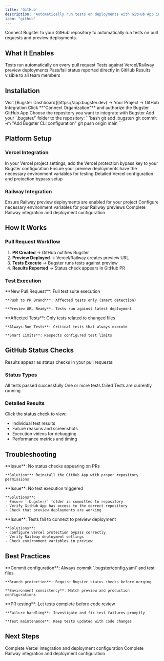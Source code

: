 ```yaml
---
title: 'GitHub'
description: 'Automatically run tests on deployments with GitHub App integration'
icon: "github"
---
```



Connect Bugster to your GitHub repository to automatically run tests on pull requests and preview deployments.

## What It Enables

<CardGroup cols={2}>
  <Card title="Automated Testing" icon="robot">
    Tests run automatically on every pull request
  </Card>
  <Card title="Preview Testing" icon="eye">
    Tests against Vercel/Railway preview deployments
  </Card>
  <Card title="PR Status Checks" icon="code-pull-request">
    Pass/fail status reported directly in GitHub
  </Card>
  <Card title="Team Visibility" icon="users">
    Results visible to all team members
  </Card>
</CardGroup>

## Installation

<Steps>
  <Step title="Access GitHub Integration">
    Visit [Bugster Dashboard](https://app.bugster.dev) → Your Project → GitHub Integration
  </Step>
  
  <Step title="Install GitHub App">
    Click **"Connect Organization"** and authorize the Bugster GitHub App
  </Step>
  
  <Step title="Select Repository">
    Choose the repository you want to integrate with Bugster
  </Step>
  
  <Step title="Commit Configuration">
    Add your `.bugster/` folder to the repository:
    ```bash
    git add .bugster/
    git commit -m "Add Bugster CLI configuration"
    git push origin main
    ```
  </Step>
</Steps>

## Platform Setup

### Vercel Integration

<Steps>
  <Step title="Enable Preview Access">
    In your Vercel project settings, add the Vercel protection bypass key to your Bugster configuration
  </Step>
  
  <Step title="Configure Environment Variables">
    Ensure your preview deployments have the necessary environment variables for testing
  </Step>
</Steps>

<Card title="Vercel Setup Guide" icon="triangle" href="/howto/vercel">
  Detailed Vercel configuration and protection bypass setup
</Card>

### Railway Integration

<Steps>
  <Step title="Configure Preview Deployments">
    Ensure Railway preview deployments are enabled for your project
  </Step>
  
  <Step title="Set Environment Variables">
    Configure necessary environment variables for your Railway previews
  </Step>
</Steps>

<Card title="Railway Setup Guide" icon="train" href="/howto/railway">
  Complete Railway integration and deployment configuration
</Card>

## How It Works

### Pull Request Workflow

1. **PR Created** → GitHub notifies Bugster
2. **Preview Deployed** → Vercel/Railway creates preview URL  
3. **Tests Execute** → Bugster runs tests against preview
4. **Results Reported** → Status check appears in GitHub PR

### Test Execution

<AccordionGroup>
  <Accordion title="Automatic Triggers" icon="zap">
    **New Pull Request**: Full test suite execution
    
    **Push to PR Branch**: Affected tests only (smart detection)
    
    **Preview URL Ready**: Tests run against latest deployment
  </Accordion>
  
  <Accordion title="Test Selection" icon="filter">
    **Affected Tests**: Only tests related to changed files
    
    **Always-Run Tests**: Critical tests that always execute
    
    **Smart Limits**: Respects configured test limits
  </Accordion>
</AccordionGroup>

## GitHub Status Checks

Results appear as status checks in your pull requests:

### Status Types

<CardGroup cols={3}>
  <Card title="Passed" icon="check" color="#green">
    All tests passed successfully
  </Card>
  <Card title="Failed" icon="x" color="#red">
    One or more tests failed
  </Card>
  <Card title="Pending" icon="clock" color="#yellow">
    Tests are currently running
  </Card>
</CardGroup>

### Detailed Results

Click the status check to view:
- Individual test results
- Failure reasons and screenshots
- Execution videos for debugging
- Performance metrics and timing

## Troubleshooting

<AccordionGroup>
  <Accordion title="GitHub App not installed">
    **Issue**: No status checks appearing on PRs
    
    **Solution**: Reinstall the GitHub App with proper repository permissions
  </Accordion>
  
  <Accordion title="Tests not running on PRs">
    **Issue**: No test execution triggered
    
    **Solutions**:
    - Ensure `.bugster/` folder is committed to repository
    - Verify GitHub App has access to the correct repository
    - Check that preview deployments are working
  </Accordion>
  
  <Accordion title="Preview URL not accessible">
    **Issue**: Tests fail to connect to preview deployment
    
    **Solutions**:
    - Configure Vercel protection bypass correctly
    - Verify Railway deployment settings
    - Check environment variables in preview
  </Accordion>
</AccordionGroup>

## Best Practices

<CardGroup cols={1}>
  <Card title="Repository Setup" icon="folder-open">
    **Commit configuration**: Always commit `.bugster/config.yaml` and test files
    
    **Branch protection**: Require Bugster status checks before merging
    
    **Environment consistency**: Match preview and production configurations
  </Card>
  
  <Card title="Team Workflow" icon="people-group">
    **PR testing**: Let tests complete before code review
    
    **Failure handling**: Investigate and fix test failures promptly
    
    **Test maintenance**: Keep tests updated with code changes
  </Card>
</CardGroup>

## Next Steps

<CardGroup cols={2}>
  <Card title="Vercel Setup Guide" icon="triangle" href="/howto/vercel">
  Complete Vercel integration and deployment configuration
</Card>

  <Card title="Railway Setup Guide" icon="train" href="/howto/railway">
  Complete Railway integration and deployment configuration
</Card>
 
</CardGroup>